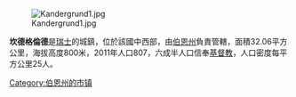 [[Image:Kandergrund1.jpg|right]]

'''坎德格倫德'''是[[瑞士|瑞士]]的城鎮，位於該國中西部，由[[伯恩州|伯恩州]]負責管轄，面積32.06平方公里，海拔高度800米，2011年人口807，六成半人口信奉[[基督教|基督教]]，人口密度每平方公里25人。

{{Switzerland-geo-stub}}
[[Category:伯恩州的市镇|Category:伯恩州的市镇]]